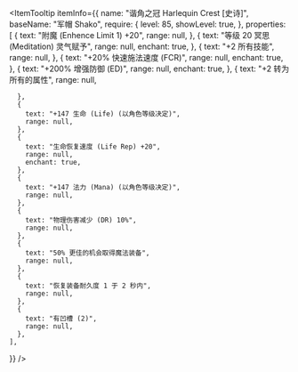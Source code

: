 
<ItemTooltip
  itemInfo={{
    name: "谐角之冠 Harlequin Crest [史诗]",
    baseName: "军帽 Shako",
    require: {
      level: 85,
      showLevel: true,
    },
    properties: [
      {
        text: "附魔 (Enhence Limit 1) +20",
        range: null,
      },
      {
        text: "等级 20 冥思 (Meditation) 灵气赋予",
        range: null,
        enchant: true,
      },
      {
        text: "+2 所有技能",
        range: null,
      },
      {
        text: "+20% 快速施法速度 (FCR)",
        range: null,
        enchant: true,
      },
      {
        text: "+200% 增强防御 (ED)",
        range: null,
        enchant: true,
      },
      {
        text: "+2 转为所有的属性",
        range: null,

      },
      {
        text: "+147 生命 (Life) (以角色等级决定)",
        range: null,
      },
      {
        text: "生命恢复速度 (Life Rep) +20",
        range: null,
        enchant: true,
      },
      {
        text: "+147 法力 (Mana) (以角色等级决定)",
        range: null,
      },
      {
        text: "物理伤害减少 (DR) 10%",
        range: null,
      },
      {
        text: "50% 更佳的机会取得魔法装备",
        range: null,
      },
      {
        text: "恢复装备耐久度 1 于 2 秒内",
        range: null,
      },
      {
        text: "有凹槽 (2)",
        range: null,
      },
    ],

}}
/>
